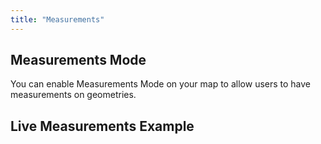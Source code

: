```yaml
---
title: "Measurements"
---
```


## Measurements Mode

You can enable Measurements Mode on your map to allow users to have measurements on geometries.

<!-- Add detailed documentation and code examples for Measurements Mode here -->

## Live Measurements Example

<BrowserOnlyGmMap gmOptions={helperMeasurementsOptions} />
